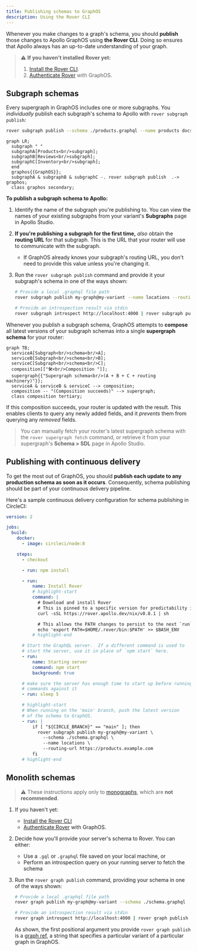 ```yaml
---
title: Publishing schemas to GraphOS
description: Using the Rover CLI
---
```


Whenever you make changes to a graph's schema, you should **publish** those changes to Apollo GraphOS using **the Rover CLI**. Doing so ensures that Apollo always has an up-to-date understanding of your graph.

> ⚠️ **If you haven't installed Rover yet:**
>
> 1. [Install the Rover CLI](/rover/getting-started/).
> 2. [Authenticate Rover](/rover/configuring/#authenticating-with-graphos) with GraphOS.

## Subgraph schemas

Every supergraph in GraphOS includes one or more subgraphs. You _individually_ publish each subgraph's schema to Apollo with `rover subgraph publish`:

```bash
rover subgraph publish --schema ./products.graphql --name products docs-example-graph@current --routing-url https://products.example.com
```

```mermaid
graph LR;
  subgraph " "
  subgraphA[Products<br/>subgraph];
  subgraphB[Reviews<br/>subgraph];
  subgraphC[Inventory<br/>subgraph];
  end
  graphos{{GraphOS}};
  subgraphA & subgraphB & subgraphC -. rover subgraph publish  .-> graphos;
  class graphos secondary;
```

**To publish a subgraph schema to Apollo:**

1. Identify the name of the subgraph you're publishing to. You can view the names of your existing subgraphs from your variant's **Subgraphs** page in Apollo Studio.

2. **If you're publishing a subgraph for the first time,** _also_ obtain the **routing URL** for that subgraph. This is the URL that your router will use to communicate with the subgraph.

   - If GraphOS already knows your subgraph's routing URL, you don't need to provide this value unless you're changing it.

3. Run the `rover subgraph publish` command and provide it your subgraph's schema in one of the ways shown:

   ```bash
   # Provide a local .graphql file path
   rover subgraph publish my-graph@my-variant --name locations --routing-url https://flyby-locations-sub.herokuapp.com/ --schema ./schema.graphql

   # Provide an introspection result via stdin
   rover subgraph introspect http://localhost:4000 | rover subgraph publish my-graph@my-variant --name locations --routing-url https://flyby-locations-sub.herokuapp.com/ --schema -
   ```

Whenever you publish a subgraph schema, GraphOS attempts to **compose** all latest versions of your subgraph schemas into a single **supergraph schema** for your router:

```mermaid
graph TB;
  serviceA[Subgraph<br/>schema<br/>A];
  serviceB[Subgraph<br/>schema<br/>B];
  serviceC[Subgraph<br/>schema<br/>C];
  composition[["🛠<br/>Composition "]];
  supergraph{{"Supergraph schema<br/>(A + B + C + routing machinery)"}};
  serviceA & serviceB & serviceC --> composition;
  composition -- "(Composition succeeds)" --> supergraph;
  class composition tertiary;
```

If this composition succeeds, your router is updated with the result. This enables clients to query any newly added fields, and it _prevents_ them from querying any _removed_ fields.

> You can manually fetch your router's latest supergraph schema with the `rover supergraph fetch` command, or retrieve it from your supergraph's **Schema > SDL** page in Apollo Studio.

## Publishing with continuous delivery

To get the most out of GraphOS, you should **publish each update to any production schema as soon as it occurs**. Consequently, schema publishing should be part of your continuous delivery pipeline.

Here's a sample continuous delivery configuration for schema publishing in CircleCI:

```yaml
version: 2

jobs:
  build:
    docker:
      - image: circleci/node:8

    steps:
      - checkout

      - run: npm install

      - run:
          name: Install Rover
          # highlight-start
          command: |
            # Download and install Rover
            # This is pinned to a specific version for predictability in CI
            curl -sSL https://rover.apollo.dev/nix/v0.8.1 | sh

            # This allows the PATH changes to persist to the next `run` step
            echo 'export PATH=$HOME/.rover/bin:$PATH' >> $BASH_ENV
          # highlight-end

      # Start the GraphQL server.  If a different command is used to
      # start the server, use it in place of `npm start` here.
      - run:
          name: Starting server
          command: npm start
          background: true

      # make sure the server has enough time to start up before running
      # commands against it
      - run: sleep 5

      # highlight-start
      # When running on the 'main' branch, push the latest version
      # of the schema to GraphOS.
      - run: |
          if [ "${CIRCLE_BRANCH}" == "main" ]; then
            rover subgraph publish my-graph@my-variant \
              --schema ./schema.graphql \
              --name locations \
              --routing-url https://products.example.com
          fi
      # highlight-end
```

## Monolith schemas

> ⚠️ These instructions apply only to [monographs](../graphs/#monographs), which are **not recommended**.

1. If you haven't yet:

   - [Install the Rover CLI](/rover/getting-started/)
   - [Authenticate Rover](/rover/configuring/#authenticating-with-graphos) with GraphOS.

2. Decide how you'll provide your server's schema to Rover. You can either:

   - Use a `.gql` or `.graphql` file saved on your local machine, or
   - Perform an introspection query on your running server to fetch the schema

3. Run the `rover graph publish` command, providing your schema in one of the ways shown:

   ```bash
   # Provide a local .graphql file path
   rover graph publish my-graph@my-variant --schema ./schema.graphql

   # Provide an introspection result via stdin
   rover graph introspect http://localhost:4000 | rover graph publish my-graph@my-variant --schema -
   ```

   As shown, the first positional argument you provide `rover graph publish` is a [graph ref](/rover/conventions/#graph-refs), a string that specifies a particular variant of a particular graph in GraphOS.
